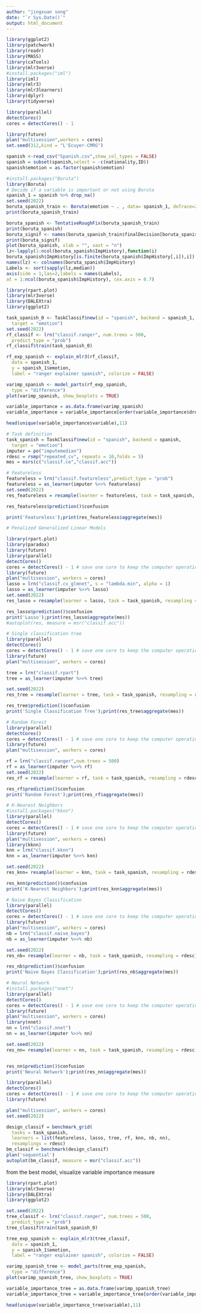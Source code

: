 ```yaml
---
author: "jingxuan song"
date: "`r Sys.Date()`"
output: html_document
---
```


```r
library(ggplot2)
library(patchwork)
library(readr)
library(MASS)
library(caTools)
library(mlr3verse)
#install.packages("iml")
library(iml)
library(mlr3)
library(mlr3learners)
library(dplyr)
library(tidyverse)
```

```r

library(parallel)
detectCores()
cores = detectCores() - 1

```

```r
library(future)
plan("multisession",workers = cores)
set.seed(312,kind = "L'Ecuyer-CMRG")

```

```r
spanish <-read_csv("Spanish.csv",show_col_types = FALSE)
spanish = subset(spanish,select = -c(nationality,ID))
spanish$emotion = as.factor(spanish$emotion)
```

```r
#install.packages("Boruta")
library(Boruta)
# Decide if a variable is important or not using Boruta
spanish_1 = spanish %>% drop_na()
set.seed(2022)
boruta_spanish_train <- Boruta(emotion ~ . , data= spanish_1, doTrace=2) # perform Boruta search
print(boruta_spanish_train)

boruta_spanish <- TentativeRoughFix(boruta_spanish_train)
print(boruta_spanish)
boruta_signif <- names(boruta_spanish_train$finalDecision[boruta_spanish_train$finalDecision %in% c("Confirmed", "Tentative")]) # collect Confirmed and Tentative variables
print(boruta_signif)
plot(boruta_spanish, xlab = "", xaxt = "n")
lz<-lapply(1:ncol(boruta_spanish$ImpHistory),function(i)
boruta_spanish$ImpHistory[is.finite(boruta_spanish$ImpHistory[,i]),i])
names(lz) <- colnames(boruta_spanish$ImpHistory)
Labels <- sort(sapply(lz,median))
axis(side = 1,las=2,labels = names(Labels),
at = 1:ncol(boruta_spanish$ImpHistory), cex.axis = 0.7)
```
```r
library(rpart.plot)
library(mlr3verse)
library(DALEXtra)
library(ggplot2)

task_spanish_0 <- TaskClassif$new(id = "spanish", backend = spanish_1, 
  target = "emotion")
set.seed(2022)
rf_classif <- lrn("classif.ranger", num.trees = 500, 
  predict_type = "prob")
rf_classif$train(task_spanish_0)

rf_exp_spanish <- explain_mlr3(rf_classif, 
  data = spanish_1,
  y = spanish_1$emotion, 
  label = "ranger explainer spanish", colorize = FALSE)

varimp_spanish <- model_parts(rf_exp_spanish,
  type = "difference")
plot(varimp_spanish, show_boxplots = TRUE)

variable_importance = as.data.frame(varimp_spanish)
variable_importance = variable_importance[order(variable_importance$dropout_loss, decreasing = TRUE),]

head(unique(variable_importance$variable),11)
```

```r
# Task definition
task_spanish = TaskClassif$new(id = "spanish", backend = spanish, 
  target = "emotion")
imputer = po("imputemedian")
rdesc = rsmp("repeated_cv", repeats = 10,folds = 5)
mes = msrs(c("classif.ce","classif.acc"))
```


```r
# Featureless
featureless = lrn("classif.featureless",predict_type = "prob") 
featureless = as_learner(imputer %>>% featureless)
set.seed(2022)
res_featureless = resample(learner = featureless, task = task_spanish, resampling = rdesc)

res_featureless$prediction()$confusion

print('Featureless');print(res_featureless$aggregate(mes))
```

```r
# Penalized Generalized Linear Models

library(rpart.plot)
library(paradox)
library(future)
library(parallel)
detectCores()
cores = detectCores() - 1 # save one core to keep the computer operational
library(future)
plan("multisession", workers = cores)
lasso = lrn("classif.cv_glmnet", s = "lambda.min", alpha = 1)
lasso = as_learner(imputer %>>% lasso)
set.seed(2022)
res_lasso = resample(learner = lasso, task = task_spanish, resampling = rdesc)

res_lasso$prediction()$confusion
print('Lasso');print(res_lasso$aggregate(mes))
#autoplot(res, measure = msr("classif.acc"))

```



```r
# Single classification tree
library(parallel)
detectCores()
cores = detectCores() - 1 # save one core to keep the computer operational
library(future)
plan("multisession", workers = cores)

tree = lrn("classif.rpart") 
tree = as_learner(imputer %>>% tree)

set.seed(2022)
res_tree = resample(learner = tree, task = task_spanish, resampling = rdesc)

res_tree$prediction()$confusion
print('Single Classification Tree');print(res_tree$aggregate(mes))
```

```r
# Random Forest
library(parallel)
detectCores()
cores = detectCores() - 1 # save one core to keep the computer operational
library(future)
plan("multisession", workers = cores)

rf = lrn("classif.ranger",num.trees = 500) 
rf = as_learner(imputer %>>% rf) 
set.seed(2022)
res_rf = resample(learner = rf, task = task_spanish, resampling = rdesc)

res_rf$prediction()$confusion
print('Random Forest');print(res_rf$aggregate(mes))
```


```r
# K-Nearest Neighbors
#install.packages("kknn")
library(parallel)
detectCores()
cores = detectCores() - 1 # save one core to keep the computer operational
library(future)
plan("multisession", workers = cores)
library(kknn)
knn = lrn("classif.kknn") 
knn = as_learner(imputer %>>% knn)

set.seed(2022)
res_knn= resample(learner = knn, task = task_spanish, resampling = rdesc)

res_knn$prediction()$confusion
print('K-Nearest Neighbors');print(res_knn$aggregate(mes))
```

```r
# Naive Bayes Classification
library(parallel)
detectCores()
cores = detectCores() - 1 # save one core to keep the computer operational
library(future)
plan("multisession", workers = cores)
nb = lrn("classif.naive_bayes") 
nb = as_learner(imputer %>>% nb)

set.seed(2022)
res_nb= resample(learner = nb, task = task_spanish, resampling = rdesc)

res_nb$prediction()$confusion
print('Naive Bayes Classification');print(res_nb$aggregate(mes))
```

```r
# Neural Network
#install.packages("nnet")
library(parallel)
detectCores()
cores = detectCores() - 1 # save one core to keep the computer operational
library(future)
plan("multisession", workers = cores)
library(nnet)
nn = lrn("classif.nnet") 
nn = as_learner(imputer %>>% nn)

set.seed(2022)
res_nn= resample(learner = nn, task = task_spanish, resampling = rdesc)


res_nn$prediction()$confusion
print('Neural Network');print(res_nn$aggregate(mes))
```

```r

library(parallel)
detectCores()
cores = detectCores() - 1 # save one core to keep the computer operational
library(future)

plan("multisession", workers = cores)
set.seed(2022)

design_classif = benchmark_grid(
  tasks = task_spanish,
  learners = list(featureless, lasso, tree, rf, knn, nb, nn),
  resamplings = rdesc)
bm_classif = benchmark(design_classif)
plan('sequential')
autoplot(bm_classif, measure = msr("classif.acc"))
```

 from the best model, visualize variable importance measure 

```r
library(rpart.plot)
library(mlr3verse)
library(DALEXtra)
library(ggplot2)

set.seed(2022)
tree_classif <- lrn("classif.ranger", num.trees = 500, 
  predict_type = "prob")
tree_classif$train(task_spanish_0)

tree_exp_spanish <- explain_mlr3(tree_classif, 
  data = spanish_1,
  y = spanish_1$emotion, 
  label = "ranger explainer spanish", colorize = FALSE)

varimp_spanish_tree <- model_parts(tree_exp_spanish,
  type = "difference")
plot(varimp_spanish_tree, show_boxplots = TRUE)
```

```r
variable_importance_tree = as.data.frame(varimp_spanish_tree)
variable_importance_tree = variable_importance_tree[order(variable_importance_tree$dropout_loss, decreasing = TRUE),]

head(unique(variable_importance_tree$variable),11)

```